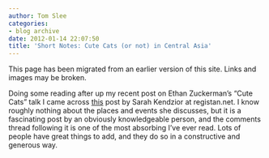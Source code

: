 ```yaml
---
author: Tom Slee
categories:
- blog archive
date: 2012-01-14 22:07:50
title: 'Short Notes: Cute Cats (or not) in Central Asia'
---
```


::: {.callout-note}

This page has been migrated from an earlier version of this site. 
Links and images may be broken.

:::



				

Doing some reading after up my recent post on Ethan Zuckerman's "Cute Cats" talk I came across [this](http://www.registan.net/index.php/2012/01/08/central-asia-an-exception-to-the-cute-cats-theory-of-internet-revolution/) post by Sarah Kendzior at registan.net. I know roughly nothing about the places and events she discusses, but it is a fascinating post by an obviously knowledgeable person, and the comments thread following it is one of the most absorbing I've ever read. Lots of people have great things to add, and they do so in a constructive and generous way.


		

